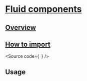 

<Meta of={Stories} />

# [Fluid components](#fluid-components)

## [Overview](#overview)

## [How to import](#how-to-import)

<Source
  code={`
`}
/>

## Usage

<Canvas of={Stories.Base} />
